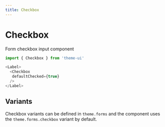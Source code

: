 ```yaml
---
title: Checkbox
---
```


# Checkbox

Form checkbox input component

```js
import { Checkbox } from 'theme-ui'
```

```js live=true
<Label>
  <Checkbox
   defaultChecked={true}
  />
</Label>
```

## Variants

Checkbox variants can be defined in `theme.forms` and the component uses the `theme.forms.checkbox` variant by default.
